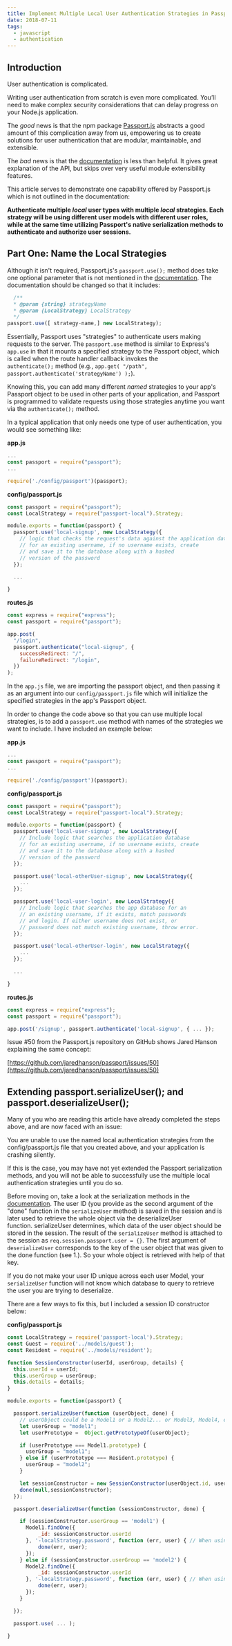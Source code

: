 ```yaml
---
title: Implement Multiple Local User Authentication Strategies in Passport.js
date: 2018-07-11
tags:
  - javascript
  - authentication
---
```


## Introduction

User authentication is complicated.

Writing user authentication from scratch is even more complicated. You’ll need to make complex security considerations that can delay progress on your Node.js application.

The _good_ news is that the npm package [Passport.js](https://github.com/jaredhanson/passport) abstracts a good amount of this complication away from us, empowering us to create solutions for user authentication that are modular, maintainable, and extensible.

The _bad_ news is that the [documentation](http://www.passportjs.org/docs/authenticate/) is less than helpful. It gives great explanation of the API, but skips over very useful module extensibility features.

This article serves to demonstrate one capability offered by Passport.js which is not outlined in the documentation:

**Authenticate multiple _local_ user types with multiple _local_ strategies. Each strategy will be using different user models with different user roles, while at the same time utilizing Passport's native serialization methods to authenticate and authorize user sessions.**

## Part One: Name the Local Strategies

Although it isn't required, Passport.js's `passport.use();` method does take one optional parameter that is not mentioned in the [documentation](http://www.passportjs.org/docs/configure/). The documentation should be changed so that it includes:

```js
  /**
  * @param {string} strategyName
  * @param {LocalStrategy} LocalStrategy
  */
passport.use([ strategy-name,] new LocalStrategy);
```

Essentially, Passport uses "strategies" to authenticate users making requests to the server. The `passport.use` method is similar to Express's `app.use` in that it mounts a specified strategy to the Passport object, which is called when the route handler callback invokes the `authenticate();` method (e.g., `app.get( "/path", passport.authenticate('strategyName') );`).

Knowing this, you can add many different *named* strategies to your app's Passport object to be used in other parts of your application, and Passport is programmed to validate requests using those strategies anytime you want via the `authenticate();` method.

In a typical application that only needs one type of user authentication, you would see something like:

**app.js**

```js
...
const passport = require("passport");
...

require('./config/passport')(passport);
```

**config/passport.js**

```js
const passport = require("passport");
const LocalStrategy = require("passport-local").Strategy;

module.exports = function(passport) {
  passport.use('local-signup', new LocalStrategy({
    // logic that checks the request's data against the application database
    // for an existing username, if no username exists, create
    // and save it to the database along with a hashed
    // version of the password
  });

  ...

}
```

**routes.js**

```js
const express = require("express");
const passport = require("passport");

app.post(
  "/login",
  passport.authenticate("local-signup", {
    successRedirect: "/",
    failureRedirect: "/login",
  })
);
```

In the `app.js` file, we are importing the passport object, and then passing it as an argument into our `config/passport.js` file which will initialize the specified strategies in the app's Passport object.

In order to change the code above so that you can use multiple local strategies, is to add a `passport.use` method with names of the strategies we want to include. I have included an example below:

**app.js**

```js
...
const passport = require("passport");
...

require('./config/passport')(passport);
```

**config/passport.js**

```js
const passport = require("passport");
const LocalStrategy = require("passport-local").Strategy;

module.exports = function(passport) {
  passport.use('local-user-signup', new LocalStrategy({
    // Include logic that searches the application database
    // for an existing username, if no username exists, create
    // and save it to the database along with a hashed
    // version of the password
  });

  passport.use('local-otherUser-signup', new LocalStrategy({
    ...
  });

  passport.use('local-user-login', new LocalStrategy({
    // Include logic that searches the app database for an
    // an existing username, if it exists, match passwords
    // and login. If either username does not exist, or
    // password does not match existing username, throw error.
  });

  passport.use('local-otherUser-login', new LocalStrategy({
    ...
  });

  ...

}
```

**routes.js**

```js
const express = require("express");
const passport = require("passport");

app.post('/signup', passport.authenticate('local-signup', { ... });
```

Issue #50 from the Passport.js repository on GitHub shows Jared Hanson explaining the same concept:

[https://github.com/jaredhanson/passport/issues/50](https://github.com/jaredhanson/passport/issues/50)

## Extending passport.serializeUser(); and passport.deserializeUser();

Many of you who are reading this article have already completed the steps above, and are now faced with an issue:

You are unable to use the named local authentication strategies from the config/passport.js file that you created above, and your application is crashing silently.

If this is the case, you may have not yet extended the Passport serialization methods, and you will not be able to successfully use the multiple local authentication strategies until you do so.

Before moving on, take a look at the serialization methods in the [documentation](http://www.passportjs.org/docs/configure/). The user ID (you provide as the second argument of the "done" function in the `serializeUser` method) is saved in the session and is later used to retrieve the whole object via the deserializeUser function. serializeUser determines, which data of the user object should be stored in the session. The result of the `serializeUser` method is attached to the session as `req.session.passport.user = {}`. The first argument of `deserializeUser` corresponds to the key of the user object that was given to the done function (see 1.). So your whole object is retrieved with help of that key.

If you do not make your user ID unique across each user Model, your `serializeUser` function will not know which database to query to retrieve the user you are trying to deserialize.

There are a few ways to fix this, but I included a session ID constructor below:

**config/passport.js**

```js
const LocalStrategy = require('passport-local').Strategy;
const Guest = require('../models/guest');
const Resident = require('../models/resident');

function SessionConstructor(userId, userGroup, details) {
  this.userId = userId;
  this.userGroup = userGroup;
  this.details = details;
}

module.exports = function(passport) {

  passport.serializeUser(function (userObject, done) {
    // userObject could be a Model1 or a Model2... or Model3, Model4, etc.
    let userGroup = "model1";
    let userPrototype =  Object.getPrototypeOf(userObject);

    if (userPrototype === Model1.prototype) {
      userGroup = "model1";
    } else if (userPrototype === Resident.prototype) {
      userGroup = "model2";
    }

    let sessionConstructor = new SessionConstructor(userObject.id, userGroup, '');
    done(null,sessionConstructor);
  });

  passport.deserializeUser(function (sessionConstructor, done) {

    if (sessionConstructor.userGroup == 'model1') {
      Model1.findOne({
          _id: sessionConstructor.userId
      }, '-localStrategy.password', function (err, user) { // When using string syntax, prefixing a path with - will flag that path as excluded.
          done(err, user);
      });
    } else if (sessionConstructor.userGroup == 'model2') {
      Model2.findOne({
          _id: sessionConstructor.userId
      }, '-localStrategy.password', function (err, user) { // When using string syntax, prefixing a path with - will flag that path as excluded.
          done(err, user);
      });
    }

  });

  passport.use( ... );

}
```

